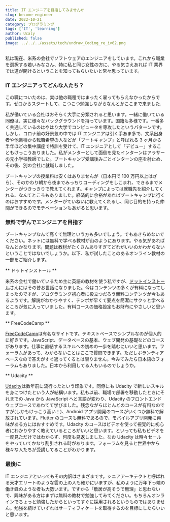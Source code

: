 ```yaml
---
title: IT エンジニアを目指してみませんか
slug: become-engineer
date: 2022-10-21
category: プログラミング
tags: ['IT', 'learning']
author: Ucaly
published: false
image: ../../../assets/tech/undraw_Coding_re_iv62.png
---
```



<section className="mdx-page">

私は現在、米系の会社でソフトウェアのエンジニアをしています。これから職業を選択する若いみなさん、特に私と同じ女性の方に、やる気さえあれば IT 業界では道が開けるということを知ってもらいたいと常々思っています。

### IT エンジニアってどんな人たち？

この職についたのは、実は他の職種ではまったく雇ってもらえなかったからです。ゼロからスタートして、こつこつ勉強しながらなんとかここまで来ました.

私が働いている会社はおそらく大手に分類されると思います。一緒に働いている同僚は、実に様々なバックグラウンドを持っています。国籍も多様です。一番多く共通しているのはやはり大学でコンピュータを専攻したというパターンです。しかし、コロナ前の好景気の中では IT エンジニアは引く手あま多で、文系出身者や他業種から転職希望の人などが「ブートキャンプ」と呼ばれる 3 ヶ月から半年ほどの集中講座で特訓を受けて、IT エンジニアとして「デビュー」することもけっこうありました。私がメンターとして面倒を見たインターンはアラサーの元小学校教師でした。ブートキャンプ受講後みごとインターンの座を射止め、その後、別の会社に就職しました。

ブートキャンプの授業料は安くはありませんが（日本円で 100 万円以上はざら）、そのかわり朝から夜までみっちりコーディングをしこまれ、できるまでメンターがつきっきりで教えてくれます。キャンプによっては就職先を紹介してくれる、なんてところもありました。経済的に余裕があればブートキャンプに行くのはおすすめです。メンターがていねいに教えてくれるし、同じ目的を持った仲間ができるのでモチベーションもあがると思います。

### 無料で学んでエンジニアを目指す

ブートキャンプなんて高くて無理という方も多いでしょう。でもあきらめないでください。ネットには無料で学べる教材が山のようにあります。やる気があればなんとかなります。問題は教材がたくさんありすぎてどれがいいのかわからないということではないでしょうか。以下、私が試したことのあるオンライン教材の一部をご紹介します。

** ドットインストール **

米系の会社で働いているため主に英語の教材を使う私ですが、[ドットインストール](https://dotinstall.com/)さんにはその昔お世話になりました。今はコンテンツの多くが有料になってしまったのですが、プログラミング初心者に役立つだろう無料コンテンツが今もあるようです。解説がわかりやすく、テンポが早くて要点を簡潔にサクッと学べるところが気に入っていました。有料コースの価格設定もお財布にやさしいと思います。

** FreeCodeCamp **

[FreeCodeCamp](https://www.freecodecamp.org)は有名なサイトです。テキストベースでシンプルなのが個人的に好きです。JavaScript、データベースの基本、ウェブ開発の基礎などのコースがあります。仕事に直結するスキルへの初めの一歩を踏むにいいと思います。フォーラムがあって、わからないことはここで質問できます。ただしボランティアベースなので答えがすぐ返ってくるとは限りません。今みてみたら日本語のフォーラムもありました。日本から利用してる人もいるのでしょうか。

** Udacity **

[Udacity](https://www.udacity.com)は数年前に流行ったという印象です。同僚にも Udacity で新しいスキルを身につけたという人が結構います。私も以前、職場で部署を移動したときにそれまでの Java から JavaScript へと言語が変わり、Udacity のフロントエンドウェブコースであわてて学びました。残念ながらほとんどのコースが有料なのですが(しかもけっこう高い！)、Android アプリ開発のコースがいくつか無料で解放されています。Flutter のコースも無料であるので、モバイルアプリ開発に興味がある方にはおすすめです。Udacity のコースはビデオを使って視覚的に初心者にわかりやすく教えているところがいいと思います。といっても私もビデオを一度見ただけではわからず、何度も見返しました。なお Udacity は時々セールをやっていてかなり割引される時があります。フォーラムを見ると世界中から様々な人たちが受講してることがわかります。

### 最後に

IT エンジニアといってもその内訳はさまざまです。シニアアーキテクトと呼ばれる天才エリートのような雲の上の人も確かにいますが、私のように万年下っ端の働き蜂のような者も大勢います。ですから「敷居が高そうで無理」と思わないで、興味がある方はまずは無料の教材で勉強してみてください。もちろんオンラインでちょっと勉強したからといってすぐに採用されるというものではありません。勉強を続けていずれはサーティフィケートを取得するのを目標にしたらいいと思います。

</section>
